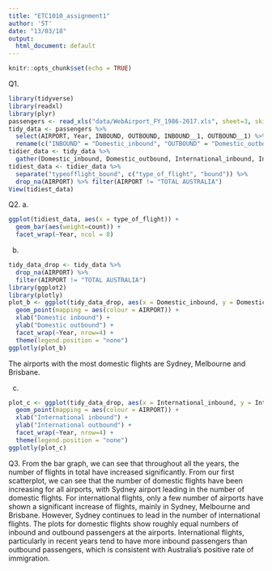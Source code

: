 ---
title: "ETC1010_assignment1"
author: '5T'
date: "13/03/18"
output:
  html_document: default
---

```{r setup, include=FALSE}
knitr::opts_chunk$set(echo = TRUE)
```

Q1.
```{r}
library(tidyverse)
library(readxl)
library(plyr)
passengers <- read_xls("data/WebAirport_FY_1986-2017.xls", sheet=3, skip=6)
tidy_data <- passengers %>%
  select(AIRPORT, Year, INBOUND, OUTBOUND, INBOUND__1, OUTBOUND__1) %>%
  rename(c("INBOUND" = "Domestic_inbound", "OUTBOUND" = "Domestic_outbound", "INBOUND__1" = "International_inbound", "OUTBOUND__1" = "International_outbound"))
tidier_data <- tidy_data %>%
  gather(Domestic_inbound, Domestic_outbound, International_inbound, International_outbound, key = "typeofflight_bound", value = "count")
tidiest_data <- tidier_data %>%
  separate("typeofflight_bound", c("type_of_flight", "bound")) %>%
  drop_na(AIRPORT) %>% filter(AIRPORT != "TOTAL AUSTRALIA")
View(tidiest_data)
```

Q2.
a.
```{r}
ggplot(tidiest_data, aes(x = type_of_flight)) +
  geom_bar(aes(weight=count)) +
  facet_wrap(~Year, ncol = 8)
```

b.
```{r}
tidy_data_drop <- tidy_data %>% 
  drop_na(AIRPORT) %>% 
  filter(AIRPORT != "TOTAL AUSTRALIA")
library(ggplot2)
library(plotly)
plot_b <- ggplot(tidy_data_drop, aes(x = Domestic_inbound, y = Domestic_outbound)) +
  geom_point(mapping = aes(colour = AIRPORT)) +
  xlab("Domestic inbound") +
  ylab("Domestic outbound") +
  facet_wrap(~Year, nrow=4) +
  theme(legend.position = "none")
ggplotly(plot_b)
```
The airports with the most domestic flights are Sydney, Melbourne and Brisbane. 

c.
```{r}
plot_c <- ggplot(tidy_data_drop, aes(x = International_inbound, y = International_outbound)) +
  geom_point(mapping = aes(colour = AIRPORT)) +
  xlab("International inbound") +
  ylab("International outbound") +
  facet_wrap(~Year, nrow=4) +
  theme(legend.position = "none")
ggplotly(plot_c)
```

Q3.
From the bar graph, we can see that throughout all the years, the number of flights in total have increased significantly. From our first scatterplot, we can see that the number of domestic flights have been increasing for all airports, with Sydney airport leading in the number of domestic flights. For international flights, only a few number of airports have shown a significant increase of flights, mainly in Sydney, Melbourne and Brisbane. However, Sydney continues to lead in the number of international flights. The plots for domestic flights show roughly equal numbers of inbound and outbound passengers at the airports. International flights, particularly in recent years tend to have more inbound passengers than outbound passengers, which is consistent with Australia's positive rate of immigration.